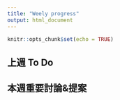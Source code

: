 ```yaml
---
title: "Weely progress"
output: html_document
---
```


```r
knitr::opts_chunk$set(echo = TRUE)
```

## 上週 To Do


## 本週重要討論&提案